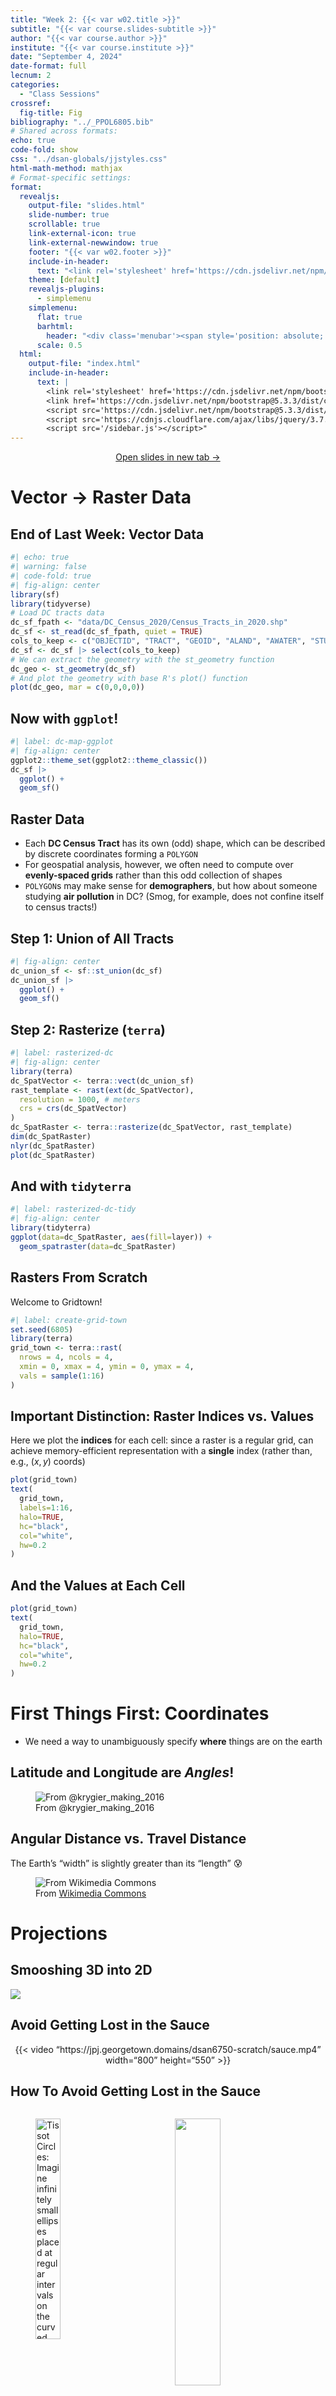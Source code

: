 ```yaml
---
title: "Week 2: {{< var w02.title >}}"
subtitle: "{{< var course.slides-subtitle >}}"
author: "{{< var course.author >}}"
institute: "{{< var course.institute >}}"
date: "September 4, 2024"
date-format: full
lecnum: 2
categories:
  - "Class Sessions"
crossref:
  fig-title: Fig
bibliography: "../_PPOL6805.bib"
# Shared across formats:
echo: true
code-fold: show
css: "../dsan-globals/jjstyles.css"
html-math-method: mathjax
# Format-specific settings:
format:
  revealjs:
    output-file: "slides.html"
    slide-number: true
    scrollable: true
    link-external-icon: true
    link-external-newwindow: true
    footer: "{{< var w02.footer >}}"
    include-in-header:
      text: "<link rel='stylesheet' href='https://cdn.jsdelivr.net/npm/bootstrap-icons@1.11.3/font/bootstrap-icons.min.css'><link href='https://cdn.jsdelivr.net/npm/bootstrap@5.3.3/dist/css/bootstrap.min.css' rel='stylesheet' integrity='sha384-QWTKZyjpPEjISv5WaRU9OFeRpok6YctnYmDr5pNlyT2bRjXh0JMhjY6hW+ALEwIH' crossorigin='anonymous'><script src='https://cdn.jsdelivr.net/npm/bootstrap@5.3.3/dist/js/bootstrap.bundle.min.js' integrity='sha384-YvpcrYf0tY3lHB60NNkmXc5s9fDVZLESaAA55NDzOxhy9GkcIdslK1eN7N6jIeHz' crossorigin='anonymous'></script>"
    theme: [default]
    revealjs-plugins:
      - simplemenu
    simplemenu:
      flat: true
      barhtml:
        header: "<div class='menubar'><span style='position: absolute; left: 8; padding-left: 8px;'><a href='./index.html'>&larr; Return to Notes</a></span><ul class='menu'></ul></div>"
      scale: 0.5
  html:
    output-file: "index.html"
    include-in-header:
      text: |
        <link rel='stylesheet' href='https://cdn.jsdelivr.net/npm/bootstrap-icons@1.11.3/font/bootstrap-icons.min.css'>
        <link href='https://cdn.jsdelivr.net/npm/bootstrap@5.3.3/dist/css/bootstrap.min.css' rel='stylesheet' integrity='sha384-QWTKZyjpPEjISv5WaRU9OFeRpok6YctnYmDr5pNlyT2bRjXh0JMhjY6hW+ALEwIH' crossorigin='anonymous'>
        <script src='https://cdn.jsdelivr.net/npm/bootstrap@5.3.3/dist/js/bootstrap.bundle.min.js' integrity='sha384-YvpcrYf0tY3lHB60NNkmXc5s9fDVZLESaAA55NDzOxhy9GkcIdslK1eN7N6jIeHz' crossorigin='anonymous'></script>
        <script src='https://cdnjs.cloudflare.com/ajax/libs/jquery/3.7.1/jquery.min.js' integrity='sha512-v2CJ7UaYy4JwqLDIrZUI/4hqeoQieOmAZNXBeQyjo21dadnwR+8ZaIJVT8EE2iyI61OV8e6M8PP2/4hpQINQ/g=='' crossorigin='anonymous' referrerpolicy='no-referrer'></script>
        <script src='/sidebar.js'></script>"
---
```


::: {.content-visible unless-format="revealjs"}

<center class='mb-3'>
<a class="h2" href="./slides.html" target="_blank">Open slides in new tab &rarr;</a>
</center>

:::

# Vector $\rightarrow$ Raster Data {data-stack-name="Vector &rarr; Raster"}

## End of Last Week: Vector Data {.crunch-title .smaller .crunch-quarto-figure}

```r
#| echo: true
#| warning: false
#| code-fold: true
#| fig-align: center
library(sf)
library(tidyverse)
# Load DC tracts data
dc_sf_fpath <- "data/DC_Census_2020/Census_Tracts_in_2020.shp"
dc_sf <- st_read(dc_sf_fpath, quiet = TRUE)
cols_to_keep <- c("OBJECTID", "TRACT", "GEOID", "ALAND", "AWATER", "STUSAB", "SUMLEV", "GEOCODE", "STATE", "NAME", "POP100", "HU100", "geometry")
dc_sf <- dc_sf |> select(cols_to_keep)
# We can extract the geometry with the st_geometry function
dc_geo <- st_geometry(dc_sf)
# And plot the geometry with base R's plot() function
plot(dc_geo, mar = c(0,0,0,0))
```

## Now with `ggplot`!

```r
#| label: dc-map-ggplot
#| fig-align: center
ggplot2::theme_set(ggplot2::theme_classic())
dc_sf |>
  ggplot() +
  geom_sf()
```

## Raster Data

* Each **DC Census Tract** has its own (odd) shape, which can be described by discrete coordinates forming a `POLYGON`
* For geospatial analysis, however, we often need to compute over **evenly-spaced grids** rather than this odd collection of shapes
* `POLYGON`s may make sense for **demographers**, but how about someone studying **air pollution** in DC? (Smog, for example, does not confine itself to census tracts!)

## Step 1: Union of All Tracts {.smaller}

```r
#| fig-align: center
dc_union_sf <- sf::st_union(dc_sf)
dc_union_sf |>
  ggplot() +
  geom_sf()
```

## Step 2: Rasterize (`terra`) {.smaller .crunch-title}

```r
#| label: rasterized-dc
#| fig-align: center
library(terra)
dc_SpatVector <- terra::vect(dc_union_sf)
rast_template <- rast(ext(dc_SpatVector),
  resolution = 1000, # meters
  crs = crs(dc_SpatVector)
)
dc_SpatRaster <- terra::rasterize(dc_SpatVector, rast_template)
dim(dc_SpatRaster)
nlyr(dc_SpatRaster)
plot(dc_SpatRaster)
```

## And with `tidyterra`

```r
#| label: rasterized-dc-tidy
#| fig-align: center
library(tidyterra)
ggplot(data=dc_SpatRaster, aes(fill=layer)) +
  geom_spatraster(data=dc_SpatRaster)
```

## Rasters From Scratch

Welcome to Gridtown!

```r
#| label: create-grid-town
set.seed(6805)
library(terra)
grid_town <- terra::rast(
  nrows = 4, ncols = 4,
  xmin = 0, xmax = 4, ymin = 0, ymax = 4,
  vals = sample(1:16)
)
```

## Important Distinction: Raster **Indices** vs. **Values** {.smaller}

Here we plot the **indices** for each cell: since a raster is a regular grid, can achieve memory-efficient representation with a **single** index (rather than, e.g., $(x, y)$ coords)

```r
plot(grid_town)
text(
  grid_town,
  labels=1:16,
  halo=TRUE,
  hc="black",
  col="white",
  hw=0.2
)
```

## And the **Values** at Each Cell

```r
plot(grid_town)
text(
  grid_town,
  halo=TRUE,
  hc="black",
  col="white",
  hw=0.2
)
```

# First Things First: Coordinates {data-stack-name="Coordinates"}

* We need a way to unambiguously specify **where** things are on the earth

## Latitude and Longitude are *Angles*!

![From @krygier_making_2016](images/lat_lon.svg){fig-align="center"}

## Angular Distance vs. Travel Distance {.crunch-title}

The Earth's "width" is slightly greater than its "length" 😰

![From [Wikimedia Commons](https://commons.wikimedia.org/wiki/File:WGS84_mean_Earth_radius.svg){target='_blank'}](images/WGS84_earth.svg){fig-align="center"}

# Projections {data-stack-name="Projections"}

## Smooshing 3D into 2D

![](images/chi-monmonier-fig02003.jpeg){fig-align="center"}

## Avoid Getting Lost in the Sauce

<center>

{{< video "https://jpj.georgetown.domains/dsan6750-scratch/sauce.mp4" width="800" height="550" >}}

</center>

## How To Avoid Getting Lost in the Sauce {.crunch-title .title-09}

::: {.columns}
::: {.column width="50%"}

![**Tissot Circles**: *Imagine infinitely small ellipses placed at regular intervals on the curved surface of the earth. Imagine these ellipses being projected along with the earth's surface. When scaled up, changes in the ellipses show the location and quality of distortions on the projected map.*](images/sphere_tissot.svg){fig-align="center" width="50%"}

:::
::: {.column width="50%"}

![](images/mercator_tissot.svg){fig-align="center" width="55%"}

![](images/equal_area_tissot.svg){fig-align="center" width="100%"}

:::
:::

# The Things We Put On Maps {data-stack-name="Three Key Elements"}

* Scales
* Points
* Lines
* Areas

## Scales (w/Rules of Thumb)

![](images/scales.svg){fig-align="center"}

## The Three Key Elements

![](images/chi-monmonier-fig02011.jpeg){fig-align="center"}

# Thought Experiment: Zooming In and Out {data-stack-name="Zooming"}

* What happens to points, lines, and areas?

## What Can Happen to *Points*?

![](images/chi-monmonier-fig03002.jpeg){fig-align="center"}

## What Can Happen to *Lines*?

![](images/chi-monmonier-fig03001.jpeg){fig-align="center"}

## What Can Happen to *Lines*?

::: {.columns}
::: {.column width="50%"}

**Selection**

![In any map, **most** features from the human or natural environment are eliminated!](images/selection.svg){fig-align="center" width="100%"}

:::
::: {.column width="50%"}

**Simplification**

![Within the features that *do* remain, eliminate **details** that are unnecessary with respect to audience/context](images/simplification.svg){fig-align="center" width="100%"}

:::
:::

## What Can Happen to *Areas*?

<!-- ![](images/chi-monmonier-fig03003.jpeg){fig-align="center"} -->

**Dimension Change**

![](images/dimension_change.svg){fig-align="center" width="100%"}

## What Is Gained?

![](images/chi-monmonier-fig03004.jpeg){fig-align="center"}

## What Is Lost?

![](images/chi-monmonier-fig03005.jpeg){fig-align="center"}

## Who Is Affected?

![](images/chi-monmonier-fig03007.jpeg){fig-align="center"}

# Choropleths for Good and Evil {data-stack-name="Choropleths"}

## Exhibit A

![](images/chi-monmonier-fig03009.jpeg)

## Exhibit B

![](images/chi-monmonier-fig03010.jpeg)

## References

::: {#refs}
:::

